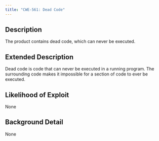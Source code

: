 ```yaml
---
title: "CWE-561: Dead Code"
---
```


## Description
The product contains dead code, which can never be executed.

## Extended Description
Dead code is code that can never be executed in a running program. The surrounding code makes it impossible for a section of code to ever be executed.

## Likelihood of Exploit
None

## Background Detail
None
        